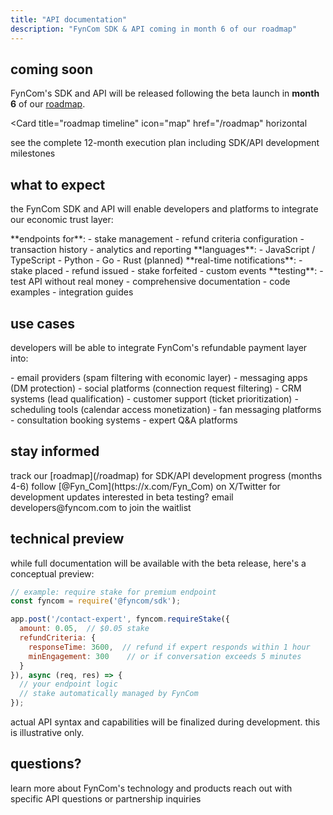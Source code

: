 ```yaml
---
title: "API documentation"
description: "FynCom SDK & API coming in month 6 of our roadmap"
---
```


## coming soon

FynCom's SDK and API will be released following the beta launch in **month 6** of our [roadmap](/roadmap).

<Card
  title="roadmap timeline"
  icon="map"
  href="/roadmap"
  horizontal
>
  see the complete 12-month execution plan including SDK/API development milestones
</Card>

## what to expect

the FynCom SDK and API will enable developers and platforms to integrate our economic trust layer:

<CardGroup cols={2}>
  <Card title="REST API" icon="plug">
    **endpoints for**:
    - stake management
    - refund criteria configuration
    - transaction history
    - analytics and reporting
  </Card>
  <Card title="client libraries" icon="code">
    **languages**:
    - JavaScript / TypeScript
    - Python
    - Go
    - Rust (planned)
  </Card>
  <Card title="webhooks" icon="bell">
    **real-time notifications**:
    - stake placed
    - refund issued
    - stake forfeited
    - custom events
  </Card>
  <Card title="sandbox environment" icon="flask">
    **testing**:
    - test API without real money
    - comprehensive documentation
    - code examples
    - integration guides
  </Card>
</CardGroup>

## use cases

developers will be able to integrate FynCom's refundable payment layer into:

<Tabs>
  <Tab title="communications platforms">
    - email providers (spam filtering with economic layer)
    - messaging apps (DM protection)
    - social platforms (connection request filtering)
  </Tab>
  <Tab title="business applications">
    - CRM systems (lead qualification)
    - customer support (ticket prioritization)
    - scheduling tools (calendar access monetization)
  </Tab>
  <Tab title="creator tools">
    - fan messaging platforms
    - consultation booking systems
    - expert Q&A platforms
  </Tab>
</Tabs>

## stay informed

<Steps>
  <Step title="follow development">
    track our [roadmap](/roadmap) for SDK/API development progress (months 4-6)
  </Step>
  <Step title="join the community">
    follow [@Fyn_Com](https://x.com/Fyn_Com) on X/Twitter for development updates
  </Step>
  <Step title="developer early access">
    interested in beta testing? email developers@fyncom.com to join the waitlist
  </Step>
</Steps>

## technical preview

while full documentation will be available with the beta release, here's a conceptual preview:

```javascript
// example: require stake for premium endpoint
const fyncom = require('@fyncom/sdk');

app.post('/contact-expert', fyncom.requireStake({
  amount: 0.05,  // $0.05 stake
  refundCriteria: {
    responseTime: 3600,  // refund if expert responds within 1 hour
    minEngagement: 300    // or if conversation exceeds 5 minutes
  }
}), async (req, res) => {
  // your endpoint logic
  // stake automatically managed by FynCom
});
```

<Note>
  actual API syntax and capabilities will be finalized during development. this is illustrative only.
</Note>

## questions?

<CardGroup cols={2}>
  <Card title="products overview" icon="mobile-screen" href="/products">
    learn more about FynCom's technology and products
  </Card>
  <Card title="contact developers" icon="envelope" href="mailto:developers@fyncom.com">
    reach out with specific API questions or partnership inquiries
  </Card>
</CardGroup>
